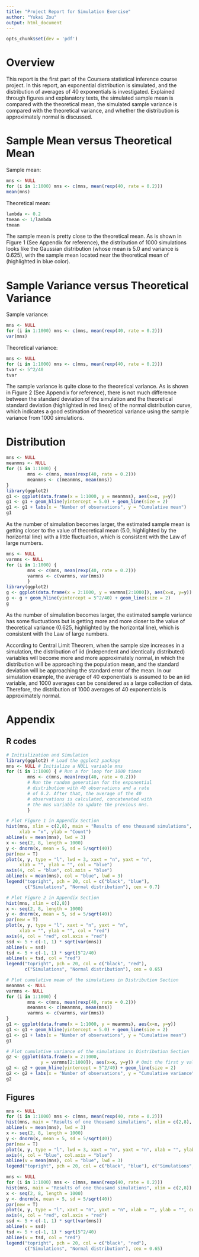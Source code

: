 ```yaml
---
title: "Project Report for Simulation Exercise"
author: "Yukai Zou"
output: html_document
---
```

```r
opts_chunk$set(dev = 'pdf')
```

# Overview
This report is the first part of the Coursera statistical inference course project. In this report, an exponential distribution is simulated, and the distribution of averages of 40 exponentials is investigated. Explained through figures and explanatory texts, the simulated sample mean is compared with the theoretical mean, the simulated sample variance is compared with the theoretical variance, and whether the distribution is approximately normal is discussed.

# Sample Mean versus Theoretical Mean

Sample mean:
```r
mns <- NULL
for (i in 1:1000) mns <- c(mns, mean(rexp(40, rate = 0.2)))
mean(mns)
```
Theoretical mean:
```r
lambda <- 0.2
tmean <- 1/lambda
tmean
```

The sample mean is pretty close to the theoretical mean. As is shown in Figure 1 (See Appendix for reference), the distribution of 1000 simulations looks like the Gaussian distribution (whose mean is 5.0 and variance is 0.625), with the sample mean located near the theoretical mean of (highlighted in blue color).

# Sample Variance versus Theoretical Variance

Sample variance:
```r
mns <- NULL
for (i in 1:1000) mns <- c(mns, mean(rexp(40, rate = 0.2)))
var(mns)
```
Theoretical variance:
```r
mns <- NULL
for (i in 1:1000) mns <- c(mns, mean(rexp(40, rate = 0.2)))
tvar <- 5^2/40
tvar
```

The sample variance is quite close to the theoretical variance. As is shown in Figure 2 (See Appendix for reference), there is not much difference between the standard deviation of the simulation and the theoretical standard deviation (highlighted in red lines) of the normal distribution curve, which indicates a good estimation of theoretical variance using the sample variance from 1000 simulations.

# Distribution

```r
mns <- NULL
meanmns <- NULL
for (i in 1:1000) {
        mns <- c(mns, mean(rexp(40, rate = 0.2)))
        meanmns <- c(meanmns, mean(mns))
}
library(ggplot2)
g1 <- ggplot(data.frame(x = 1:1000, y = meanmns), aes(x=x, y=y))
g1 <- g1 + geom_hline(yintercept = 5.0) + geom_line(size = 2)
g1 <- g1 + labs(x = "Number of observations", y = "Cumulative mean")
g1
```
As the number of simulation becomes larger, the estimated sample mean is getting closer to the value of theoretical mean (5.0, highlighted by the horizontal line) with a little fluctuation, which is consistent with the Law of large numbers.

```r
mns <- NULL
varmns <- NULL
for (i in 1:1000) {
        mns <- c(mns, mean(rexp(40, rate = 0.2)))
        varmns <- c(varmns, var(mns))
        }
library(ggplot2)
g <- ggplot(data.frame(x = 2:1000, y = varmns[2:1000]), aes(x=x, y=y))
g <- g + geom_hline(yintercept = 5^2/40) + geom_line(size = 2)
g
```
As the number of simulation becomes larger, the estimated sample variance has some fluctuations but is getting more and more closer to the value of theoretical variance (0.625, highlighted by the horizontal line), which is consistent with the Law of large numbers.

According to Central Limit Theorem, when the sample size increases in a simulation, the distribution of iid (independent and identically distributed) variables will become more and more approximately normal, in which the distribution will be approaching the population mean, and the standard deviation will be approaching the standard error of the mean. In our simulation example, the average of 40 exponentials is assumed to be an iid variable, and 1000 averages can be considered as a large collection of data. Therefore, the distribution of 1000 averages of 40 exponentials is approximately normal.

# Appendix
## R codes

```r
# Initialization and Simulation
library(ggplot2) # Load the ggplot2 package
mns <- NULL # Initialize a NULL variable mns
for (i in 1:1000) { # Run a for loop for 1000 times
        mns <- c(mns, mean(rexp(40, rate = 0.2)))
        # Run the random generation for the exponential
        # distribution with 40 observations and a rate
        # of 0.2. After that, the average of the 40
        # observations is calculated, concatenated with
        # the mns variable to update the previous mns.
        }

# Plot Figure 1 in Appendix Section
hist(mns, xlim = c(2,8), main = "Results of one thousand simulations", 
     xlab = "x", ylab = "Count")
abline(v = mean(mns), lwd = 3)
x <- seq(2, 8, length = 1000)
y <- dnorm(x, mean = 5, sd = 5/sqrt(40))
par(new = T)
plot(x, y, type = "l", lwd = 3, xaxt = "n", yaxt = "n", 
     xlab = "", ylab = "", col = "blue")
axis(4, col = "blue", col.axis = "blue")
abline(v = mean(mns), col = "blue", lwd = 3)
legend("topright", pch = 20, col = c("black", "blue"), 
       c("Simulations", "Normal distribution"), cex = 0.7)

# Plot Figure 2 in Appendix Section
hist(mns, xlim = c(2,8))
x <- seq(2, 8, length = 1000)
y <- dnorm(x, mean = 5, sd = 5/sqrt(40))
par(new = T)
plot(x, y, type = "l", xaxt = "n", yaxt = "n", 
     xlab = "", ylab = "", col = "red")
axis(4, col = "red", col.axis = "red")
ssd <- 5 + c(-1, 1) * sqrt(var(mns))
abline(v = ssd)
tsd <- 5 + c(-1, 1) * sqrt(5^2/40)
abline(v = tsd, col = "red")
legend("topright", pch = 20, col = c("black", "red"), 
       c("Simulations", "Normal distribution"), cex = 0.65)

# Plot cumulative mean of the simulations in Distribution Section
meanmns <- NULL
varmns <- NULL
for (i in 1:1000) {
        mns <- c(mns, mean(rexp(40, rate = 0.2)))
        meanmns <- c(meanmns, mean(mns))
        varmns <- c(varmns, var(mns))
}
g1 <- ggplot(data.frame(x = 1:1000, y = meanmns), aes(x=x, y=y))
g1 <- g1 + geom_hline(yintercept = 5.0) + geom_line(size = 2)
g1 <- g1 + labs(x = "Number of observations", y = "Cumulative mean")
g1

# Plot cumulative variance of the simulations in Distribution Section
g2 <- ggplot(data.frame(x = 2:1000, 
             y = varmns[2:1000]), aes(x=x, y=y)) # Omit the first y value since it is NA
g2 <- g2 + geom_hline(yintercept = 5^2/40) + geom_line(size = 2)
g2 <- g2 + labs(x = "Number of observations", y = "Cumulative variance")
g2
```

## Figures
```r
mns <- NULL
for (i in 1:1000) mns <- c(mns, mean(rexp(40, rate = 0.2)))
hist(mns, main = "Results of one thousand simulations", xlim = c(2,8), xlab = "x", ylab = "Count")
abline(v = mean(mns), lwd = 3)
x <- seq(2, 8, length = 1000)
y <- dnorm(x, mean = 5, sd = 5/sqrt(40))
par(new = T)
plot(x, y, type = "l", lwd = 3, xaxt = "n", yaxt = "n", xlab = "", ylab = "", col = "blue")
axis(4, col = "blue", col.axis = "blue")
abline(v = mean(mns), col = "blue", lwd = 3)
legend("topright", pch = 20, col = c("black", "blue"), c("Simulations", "Normal distribution"), cex = 0.7)
```

```r
mns <- NULL
for (i in 1:1000) mns <- c(mns, mean(rexp(40, rate = 0.2)))
hist(mns, main = "Results of one thousand simulations", xlim = c(2,8))
x <- seq(2, 8, length = 1000)
y <- dnorm(x, mean = 5, sd = 5/sqrt(40))
par(new = T)
plot(x, y, type = "l", xaxt = "n", yaxt = "n", xlab = "", ylab = "", col = "red")
axis(4, col = "red", col.axis = "red")
ssd <- 5 + c(-1, 1) * sqrt(var(mns))
abline(v = ssd)
tsd <- 5 + c(-1, 1) * sqrt(5^2/40)
abline(v = tsd, col = "red")
legend("topright", pch = 20, col = c("black", "red"), 
       c("Simulations", "Normal distribution"), cex = 0.65)
```